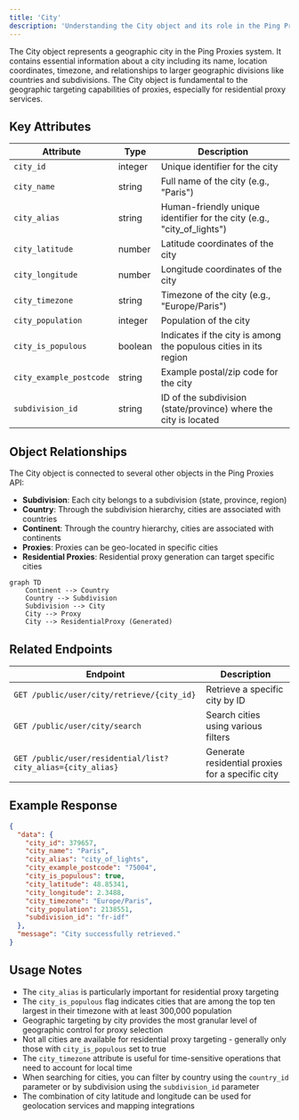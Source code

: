 ```yaml
---
title: 'City'
description: 'Understanding the City object and its role in the Ping Proxies API'
---
```


The City object represents a geographic city in the Ping Proxies system. It contains essential information about a city including its name, location coordinates, timezone, and relationships to larger geographic divisions like countries and subdivisions. The City object is fundamental to the geographic targeting capabilities of proxies, especially for residential proxy services.

## Key Attributes

| Attribute | Type | Description |
|-----------|------|-------------|
| `city_id` | integer | Unique identifier for the city |
| `city_name` | string | Full name of the city (e.g., "Paris") |
| `city_alias` | string | Human-friendly unique identifier for the city (e.g., "city_of_lights") |
| `city_latitude` | number | Latitude coordinates of the city |
| `city_longitude` | number | Longitude coordinates of the city |
| `city_timezone` | string | Timezone of the city (e.g., "Europe/Paris") |
| `city_population` | integer | Population of the city |
| `city_is_populous` | boolean | Indicates if the city is among the populous cities in its region |
| `city_example_postcode` | string | Example postal/zip code for the city |
| `subdivision_id` | string | ID of the subdivision (state/province) where the city is located |

## Object Relationships

The City object is connected to several other objects in the Ping Proxies API:

- **Subdivision**: Each city belongs to a subdivision (state, province, region)
- **Country**: Through the subdivision hierarchy, cities are associated with countries
- **Continent**: Through the country hierarchy, cities are associated with continents
- **Proxies**: Proxies can be geo-located in specific cities
- **Residential Proxies**: Residential proxy generation can target specific cities

```mermaid
graph TD
    Continent --> Country
    Country --> Subdivision
    Subdivision --> City
    City --> Proxy
    City --> ResidentialProxy (Generated)
```

## Related Endpoints

| Endpoint | Description |
|----------|-------------|
| `GET /public/user/city/retrieve/{city_id}` | Retrieve a specific city by ID |
| `GET /public/user/city/search` | Search cities using various filters |
| `GET /public/user/residential/list?city_alias={city_alias}` | Generate residential proxies for a specific city |

## Example Response

```json
{
  "data": {
    "city_id": 379657,
    "city_name": "Paris",
    "city_alias": "city_of_lights",
    "city_example_postcode": "75004",
    "city_is_populous": true,
    "city_latitude": 48.85341,
    "city_longitude": 2.3488,
    "city_timezone": "Europe/Paris",
    "city_population": 2138551,
    "subdivision_id": "fr-idf"
  },
  "message": "City successfully retrieved."
}
```

## Usage Notes

- The `city_alias` is particularly important for residential proxy targeting
- The `city_is_populous` flag indicates cities that are among the top ten largest in their timezone with at least 300,000 population
- Geographic targeting by city provides the most granular level of geographic control for proxy selection
- Not all cities are available for residential proxy targeting - generally only those with `city_is_populous` set to true
- The `city_timezone` attribute is useful for time-sensitive operations that need to account for local time
- When searching for cities, you can filter by country using the `country_id` parameter or by subdivision using the `subdivision_id` parameter
- The combination of city latitude and longitude can be used for geolocation services and mapping integrations
